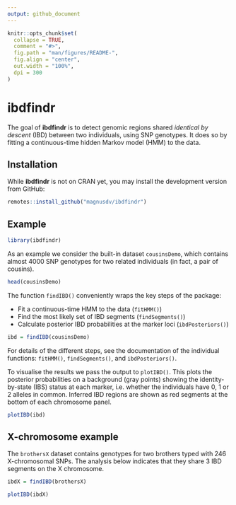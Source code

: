 ```yaml
---
output: github_document
---
```


<!-- README.md is generated from README.Rmd. Please edit that file -->

```r
knitr::opts_chunk$set(
  collapse = TRUE,
  comment = "#>",
  fig.path = "man/figures/README-",
  fig.align = "center",
  out.width = "100%",
  dpi = 300
)
```

# ibdfindr

<!-- badges: start -->
<!-- badges: end -->

The goal of **ibdfindr** is to detect genomic regions shared *identical by descent* (IBD) between two individuals, using SNP genotypes. It does so by fitting a continuous-time hidden Markov model (HMM) to the data.

## Installation

While **ibdfindr** is not on CRAN yet, you may install the development version from GitHub:

```r
remotes::install_github("magnusdv/ibdfindr")
```

## Example

```r
library(ibdfindr)
```

As an example we consider the built-in dataset `cousinsDemo`, which contains almost 4000 SNP genotypes for two related individuals (in fact, a pair of cousins).
```r
head(cousinsDemo)
```

The function `findIBD()` conveniently wraps the key steps of the package: 

* Fit a continuous-time HMM to the data (`fitHMM()`)
* Find the most likely set of IBD segments (`findSegments()`)
* Calculate posterior IBD probabilities at the marker loci (`ibdPosteriors()`)

```r
ibd = findIBD(cousinsDemo)
```
For details of the different steps, see the documentation of the individual functions: `fitHMM()`, `findSegments()`, and `ibdPosteriors()`.

To visualise the results we pass the output to `plotIBD()`. This plots the posterior probabilities on a background (gray points) showing the identity-by-state (IBS) status at each marker, i.e. whether the individuals have 0, 1 or 2 alleles in common. Inferred IBD regions are shown as red segments at the bottom of each chromosome panel.

```r
plotIBD(ibd)
```

## X-chromosome example

The `brothersX` dataset contains genotypes for two brothers typed with 246 X-chromosomal SNPs. The analysis below indicates that they share 3 IBD segments on the X chromosome.
```r
ibdX = findIBD(brothersX)

plotIBD(ibdX)
```

